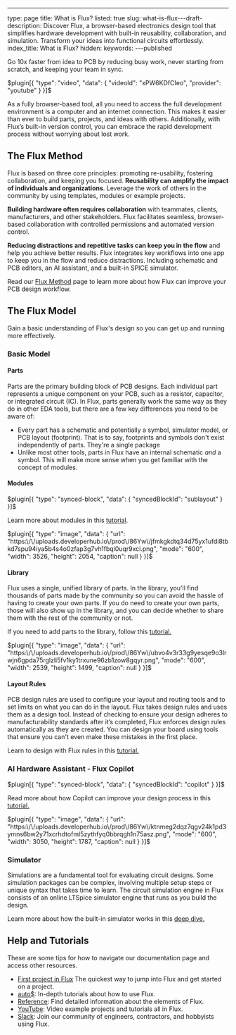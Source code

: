 ---
type: page
title: What is Flux?
listed: true
slug: what-is-flux---draft-
description: Discover Flux, a browser-based electronics design tool that simplifies hardware development with built-in reusability, collaboration, and simulation. Transform your ideas into functional circuits effortlessly.
index_title: What is Flux?
hidden: 
keywords: 
---published

Go 10x faster from idea to PCB by reducing busy work, never starting from scratch, and keeping your team in sync.

$plugin[{
    "type": "video",
    "data": {
        "videoId": "xPW6KDfCIeo",
        "provider": "youtube"
    }
}]$

As a fully browser-based tool, all you need to access the full development environment is a computer and an internet connection. This makes it easier than ever to build parts, projects, and ideas with others. Additionally, with Flux’s built-in version control, you can embrace the rapid development process without worrying about lost work.

## The Flux Method

Flux is based on three core principles: promoting re-usability, fostering collaboration, and keeping you focused. **Reusability can amplify the impact of individuals and organizations**. Leverage the work of others in the community by using templates, modules or example projects. 

**Building hardware often requires collaboration** with teammates, clients, manufacturers, and other stakeholders. Flux facilitates seamless, browser-based collaboration with controlled permissions and automated version control. 

**Reducing distractions and repetitive tasks can keep you in the flow** and help you achieve better results. Flux integrates key workflows into one app to keep you in the flow and reduce distractions. Including schematic and PCB editors, an AI assistant, and a built-in SPICE simulator. 

Read our [Flux Method](/Introduction/the-flux-method) page to learn more about how Flux can improve your PCB design workflow.

## The Flux Model

Gain a basic understanding of Flux's design so you can get up and running more effectively.

### Basic Model

#### Parts

Parts are the primary building block of PCB designs. Each individual part represents a unique component on your PCB, such as a resistor, capacitor, or integrated circuit (IC). In Flux, parts generally work the same way as they do in other EDA tools, but there are a few key differences you need to be aware of:

- Every part has a schematic and potentially a symbol, simulator model, or PCB layout (footprint). That is to say, footprints and symbols don't exist independently of parts. They're a single package
- Unlike most other tools, parts in Flux have an internal schematic _and_ a symbol. This will make more sense when you get familiar with the concept of modules. 

#### Modules

$plugin[{
    "type": "synced-block",
    "data": {
        "syncedBlockId": "sublayout"
    }
}]$

Learn more about modules in this [tutorial](/tutorials/tutorial-parts-and-sublayouts).

$plugin[{
    "type": "image",
    "data": {
        "url": "https:\/\/uploads.developerhub.io\/prod\/86Yw\/jfmkgkdtq34d75yx1ufdi8tbkd7spu94iya5b4s4o0zfap3g7vh1fbqi0uqr9xci.png",
        "mode": "600",
        "width": 3526,
        "height": 2054,
        "caption": null
    }
}]$

#### Library

Flux uses a single, unified library of parts. In the library, you'll find thousands of parts made by the community so you can avoid the hassle of having to create your own parts. If you do need to create your own parts, those will also show up in the library, and you can decide whether to share them with the rest of the community or not.

If you need to add parts to the library, follow this [tutorial.](/tutorials/tutorial-add-part-library)

$plugin[{
    "type": "image",
    "data": {
        "url": "https:\/\/uploads.developerhub.io\/prod\/86Yw\/ubvo4v3r33g9yesqe9o3lrwjn6gpda75rglzli5fv1ky1trxune96zb1zow8gqyr.png",
        "mode": "600",
        "width": 2539,
        "height": 1499,
        "caption": null
    }
}]$

#### Layout Rules

PCB design rules are used to configure your layout and routing tools and to set limits on what you can do in the layout. Flux takes design rules and uses them as a design tool. Instead of checking to ensure your design adheres to manufacturability standards after it’s completed, Flux enforces design rules automatically as they are created. You can design your board using tools that ensure you can't even make these mistakes in the first place.

Learn to design with Flux rules in this [tutorial.](/tutorials/tutorial-layout-rules-deep-dive)

### AI Hardware Assistant - Flux Copilot

$plugin[{
    "type": "synced-block",
    "data": {
        "syncedBlockId": "copilot"
    }
}]$

Read more about how Copilot can improve your design process in this [tutorial.](/tutorials/ai-for-hardware-design)

$plugin[{
    "type": "image",
    "data": {
        "url": "https:\/\/uploads.developerhub.io\/prod\/86Yw\/ktnmeg2dqz7qgv24k1pd3ymns6bw2y71xcrhdtofml5zythfyq0bbrqgh1n75asz.png",
        "mode": "600",
        "width": 3050,
        "height": 1787,
        "caption": null
    }
}]$

### Simulator

Simulations are a fundamental tool for evaluating circuit designs. Some simulation packages can be complex, involving multiple setup steps or unique syntax that takes time to learn. The circuit simulation engine in Flux consists of an online LTSpice simulator engine that runs as you build the design.

Learn more about how the built-in simulator works in this [deep dive.](/tutorials/the-simulator)

## Help and Tutorials

These are some tips for how to navigate our documentation page and access other resources.

- [First project in Flux](/Introduction/flux-walkthrough-project) The quickest way to jump into Flux and get started on a project.
- [auto$](/tutorials/flux-tutorials): In-depth tutorials about how to use Flux.
- [Reference](/reference/api-overview): Find detailed information about the elements of Flux.
- [YouTube](https://www.youtube.com/channel/UC5CsglCHQBd4-WFrZmqzVyw): Video example projects and tutorials all in Flux.
- [Slack](https://join.slack.com/t/fluxcommunity/shared_invite/zt-1czv0ryba-ojPHHcxoYqSzZ_3Y40bxnw): Join our community of engineers, contractors, and hobbyists using Flux.

